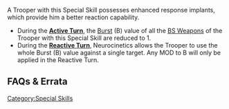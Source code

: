 {{section-special-skills}}


{{n4only}}
{{n4list}}
A Trooper with this Special Skill possesses enhanced response implants, which provide him a better reaction capability.

{{skillbox |black| NEUROCINETICS | AUTOMATIC SKILL }}
{{skill-label | Obligatory }}
{{effects}}
{{update | PDF 2.1, July 2023}}
* During the '''[[Active Turn]]''', the [[Burst]] (B) value of all the [[BS Weapon]]s of the Trooper with this Special Skill are reduced to 1.
* During the '''[[Reactive Turn]]''', Neurocinetics allows the Trooper to use the whole Burst (B) value against a single target. {{erratahighlight}}Any MOD to B will only be applied in the Reactive Turn.{{erratahighlight-end}}
{{update-end}}


== FAQs & Errata ==

{{faqbox |
type = faq |
title = N4 FAQ |
version = 1.1.1, Dec 2021 |
q = Q: How does Neurocinetics and (+1B) work? |
a = A: Any MOD applied to B, is applied to the Reactive Turn instead of the Active Turn. |
related = [[Neurocinetics]] }}

{{n4end}}



[[Category:Special Skills]]